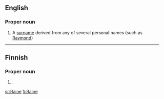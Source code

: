 ==English==

===Proper noun===
{{en-proper noun}}

# A [[surname]] derived from any of several personal names (such as [[Raymond]])

----

==Finnish==

===Proper noun===
{{fi-noun|proper=true}}

# {{given name|male|lang=fi}}.

[[sr:Raine]]
[[fi:Raine]]